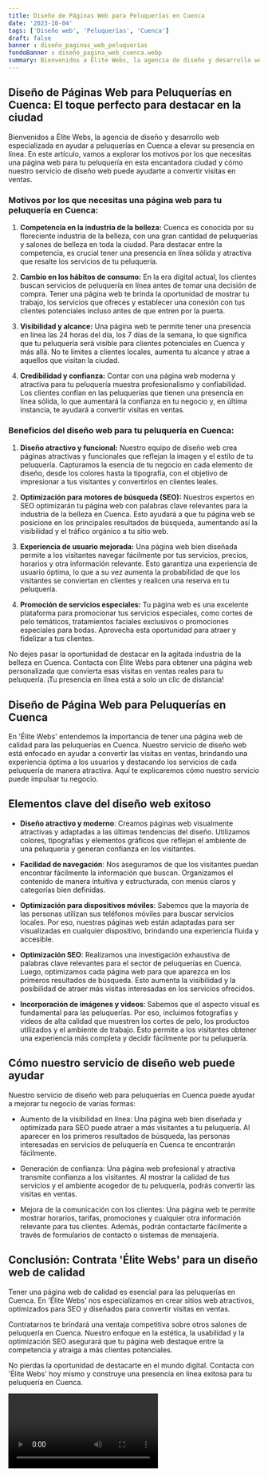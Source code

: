 ```yaml
---
title: Diseño de Páginas Web para Peluquerías en Cuenca
date: '2023-10-04'
tags: ['Diseño web', 'Peluquerías', 'Cuenca']
draft: false
banner : diseño_paginas_web_peluquerías
fondoBanner : diseño_pagina_web_cuenca.webp
summary: Bienvenidos a Élite Webs, la agencia de diseño y desarrollo web especializada en ayudar a peluquerías en Cuenca a elevar su presencia en línea. En este artículo, vamos a explorar los motivos por los que necesitas una página web para tu peluquería en esta encantadora ciudad y cómo nuestro servicio de diseño web puede ayudarte a convertir visitas en ventas.
---
```


## Diseño de Páginas Web para Peluquerías en Cuenca: El toque perfecto para destacar en la ciudad

Bienvenidos a Élite Webs, la agencia de diseño y desarrollo web especializada en ayudar a peluquerías en Cuenca a elevar su presencia en línea. En este artículo, vamos a explorar los motivos por los que necesitas una página web para tu peluquería en esta encantadora ciudad y cómo nuestro servicio de diseño web puede ayudarte a convertir visitas en ventas.

### Motivos por los que necesitas una página web para tu peluquería en Cuenca:

1. **Competencia en la industria de la belleza:** Cuenca es conocida por su floreciente industria de la belleza, con una gran cantidad de peluquerías y salones de belleza en toda la ciudad. Para destacar entre la competencia, es crucial tener una presencia en línea sólida y atractiva que resalte los servicios de tu peluquería.

2. **Cambio en los hábitos de consumo:** En la era digital actual, los clientes buscan servicios de peluquería en línea antes de tomar una decisión de compra. Tener una página web te brinda la oportunidad de mostrar tu trabajo, los servicios que ofreces y establecer una conexión con tus clientes potenciales incluso antes de que entren por la puerta.

3. **Visibilidad y alcance:** Una página web te permite tener una presencia en línea las 24 horas del día, los 7 días de la semana, lo que significa que tu peluquería será visible para clientes potenciales en Cuenca y más allá. No te limites a clientes locales, aumenta tu alcance y atrae a aquellos que visitan la ciudad.

4. **Credibilidad y confianza:** Contar con una página web moderna y atractiva para tu peluquería muestra profesionalismo y confiabilidad. Los clientes confían en las peluquerías que tienen una presencia en línea sólida, lo que aumentará la confianza en tu negocio y, en última instancia, te ayudará a convertir visitas en ventas.

### Beneficios del diseño web para tu peluquería en Cuenca:

1. **Diseño atractivo y funcional:** Nuestro equipo de diseño web crea páginas atractivas y funcionales que reflejan la imagen y el estilo de tu peluquería. Capturamos la esencia de tu negocio en cada elemento de diseño, desde los colores hasta la tipografía, con el objetivo de impresionar a tus visitantes y convertirlos en clientes leales.

2. **Optimización para motores de búsqueda (SEO):** Nuestros expertos en SEO optimizarán tu página web con palabras clave relevantes para la industria de la belleza en Cuenca. Esto ayudará a que tu página web se posicione en los principales resultados de búsqueda, aumentando así la visibilidad y el tráfico orgánico a tu sitio web.

3. **Experiencia de usuario mejorada:** Una página web bien diseñada permite a los visitantes navegar fácilmente por tus servicios, precios, horarios y otra información relevante. Esto garantiza una experiencia de usuario óptima, lo que a su vez aumenta la probabilidad de que los visitantes se conviertan en clientes y realicen una reserva en tu peluquería.

4. **Promoción de servicios especiales:** Tu página web es una excelente plataforma para promocionar tus servicios especiales, como cortes de pelo temáticos, tratamientos faciales exclusivos o promociones especiales para bodas. Aprovecha esta oportunidad para atraer y fidelizar a tus clientes.

No dejes pasar la oportunidad de destacar en la agitada industria de la belleza en Cuenca. Contacta con Élite Webs para obtener una página web personalizada que convierta esas visitas en ventas reales para tu peluquería. ¡Tu presencia en línea está a solo un clic de distancia!

<GifSeo />

<Cta />

## Diseño de Página Web para Peluquerías en Cuenca

En 'Élite Webs' entendemos la importancia de tener una página web de calidad para las peluquerías en Cuenca. Nuestro servicio de diseño web está enfocado en ayudar a convertir las visitas en ventas, brindando una experiencia óptima a los usuarios y destacando los servicios de cada peluquería de manera atractiva. Aquí te explicaremos cómo nuestro servicio puede impulsar tu negocio.

## Elementos clave del diseño web exitoso

- **Diseño atractivo y moderno**: Creamos páginas web visualmente atractivas y adaptadas a las últimas tendencias del diseño. Utilizamos colores, tipografías y elementos gráficos que reflejan el ambiente de una peluquería y generan confianza en los visitantes.

- **Facilidad de navegación**: Nos aseguramos de que los visitantes puedan encontrar fácilmente la información que buscan. Organizamos el contenido de manera intuitiva y estructurada, con menús claros y categorías bien definidas.

- **Optimización para dispositivos móviles**: Sabemos que la mayoría de las personas utilizan sus teléfonos móviles para buscar servicios locales. Por eso, nuestras páginas web están adaptadas para ser visualizadas en cualquier dispositivo, brindando una experiencia fluida y accesible.

- **Optimización SEO**: Realizamos una investigación exhaustiva de palabras clave relevantes para el sector de peluquerías en Cuenca. Luego, optimizamos cada página web para que aparezca en los primeros resultados de búsqueda. Esto aumenta la visibilidad y la posibilidad de atraer más visitas interesadas en los servicios ofrecidos.

- **Incorporación de imágenes y videos**: Sabemos que el aspecto visual es fundamental para las peluquerías. Por eso, incluimos fotografías y videos de alta calidad que muestren los cortes de pelo, los productos utilizados y el ambiente de trabajo. Esto permite a los visitantes obtener una experiencia más completa y decidir fácilmente por tu peluquería.

## Cómo nuestro servicio de diseño web puede ayudar

Nuestro servicio de diseño web para peluquerías en Cuenca puede ayudar a mejorar tu negocio de varias formas:

- Aumento de la visibilidad en línea: Una página web bien diseñada y optimizada para SEO puede atraer a más visitantes a tu peluquería. Al aparecer en los primeros resultados de búsqueda, las personas interesadas en servicios de peluquería en Cuenca te encontrarán fácilmente.

- Generación de confianza: Una página web profesional y atractiva transmite confianza a los visitantes. Al mostrar la calidad de tus servicios y el ambiente acogedor de tu peluquería, podrás convertir las visitas en ventas.

- Mejora de la comunicación con los clientes: Una página web te permite mostrar horarios, tarifas, promociones y cualquier otra información relevante para tus clientes. Además, podrán contactarte fácilmente a través de formularios de contacto o sistemas de mensajería.

## Conclusión: Contrata 'Élite Webs' para un diseño web de calidad

Tener una página web de calidad es esencial para las peluquerías en Cuenca. En 'Élite Webs' nos especializamos en crear sitios web atractivos, optimizados para SEO y diseñados para convertir visitas en ventas.

Contratarnos te brindará una ventaja competitiva sobre otros salones de peluquería en Cuenca. Nuestro enfoque en la estética, la usabilidad y la optimización SEO asegurará que tu página web destaque entre la competencia y atraiga a más clientes potenciales.

No pierdas la oportunidad de destacarte en el mundo digital. Contacta con 'Élite Webs' hoy mismo y construye una presencia en línea exitosa para tu peluquería en Cuenca.

<Video />

<CtaBot job='Peluquerías' city='Cuenca'/>

<Gmaps query='Cuenca+españa+maps' />